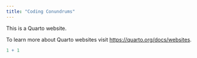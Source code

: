 ```yaml
---
title: "Coding Conundrums"
---
```


This is a Quarto website.

To learn more about Quarto websites visit <https://quarto.org/docs/websites>.

```r
1 + 1
```
